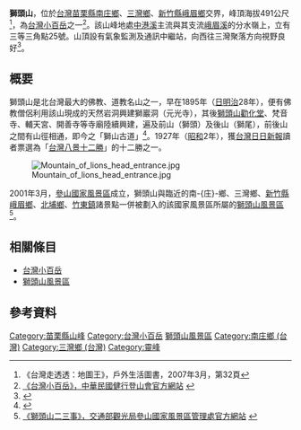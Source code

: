 {{noteTA
|1=zh-hans:庄; zh-hant:庄;
}}
{{Infobox Mountain
| 名稱 = 獅頭山
| 照片 = Mountain of lions head southern view.jpg
| 海拔 = {{Convert|491|m|ft|0|link=on}}
| 位置 = [[苗栗縣|苗栗縣]][[南庄鄉_(台灣)|南庄鄉]]、[[三灣鄉_(台灣)|三灣鄉]]、[[新竹縣|新竹縣]][[峨眉鄉|峨眉鄉]]交界
| 山脈 = 
| 相對高度 = 
| 座標 = 
| 地形圖 = 
| 類別 = 
| 年齡 = 
| 最近喷发 = 
| 首次登頂 =
| 攀登路線 =
| pushpin_map = Taiwan
| pushpin_map_caption = 
| latd= 24 |latm= 38  |lats= 39   |latNS=N
| longd= 121 |longm= 00 |longs= 23 |longEW=E
}}

'''獅頭山'''，位於[[台灣|台灣]][[苗栗縣|苗栗縣]][[南庄鄉_(台灣)|南庄鄉]]、[[三灣鄉_(台灣)|三灣鄉]]、[[新竹縣|新竹縣]][[峨眉鄉|峨眉鄉]]交界，峰頂海拔491公尺<ref>《台灣走透透：地圖王》，戶外生活圖書，2007年3月，第32頁</ref>，為[[台灣小百岳|台灣小百岳]]之一<ref>[http://alpineclub.machinerytoday.com/tier/front/bin/ptlist.phtml?Category=100106550 《台灣小百岳》，中華民國健行登山會官方網站] {{webarchive|url=https://web.archive.org/web/20120418133914/http://alpineclub.machinerytoday.com/tier/front/bin/ptlist.phtml?Category=100106550 |date=2012-04-18 }}</ref>。該山峰地處[[中港溪|中港溪]]主流與其支流[[峨眉溪|峨眉溪]]的分水嶺上，立有三等三角點25號。山頂設有氣象監測及通訊中繼站，向西往三灣聚落方向視野良好<ref>{{Cite web |url=http://www.yougoipay.com/kenny/w667/index.htm |title=《獨步山林間667：南庄獅頭山》，獨步山林間網站 |access-date=2010-02-18 |archive-url=https://web.archive.org/web/20100503201423/http://www.yougoipay.com/kenny/w667/index.htm |archive-date=2010-05-03 |dead-url=yes }}</ref>。

==概要==
獅頭山是北台灣最大的佛教、道教名山之一，早在1895年（[[台灣日治時期|日]][[明治|明治]]28年），便有佛教僧侶利用該山現成的天然岩洞興建獅巖洞（元光寺），其後[[獅頭山勸化堂|獅頭山勸化堂]]、梵音寺、輔天宮、開善寺等寺廟陸續興建，遍及前山（獅頭）及後山（獅尾），前後山之間有山徑相通，即今之「獅山古道」<ref>{{Cite web |url=http://www.tonyhuang39.com/tony0456/tony0456.html |title=《苗栗南庄．獅頭山．獅山古道》，Tony的自然人文旅記（0456） |access-date=2010-02-18 |archive-date=2021-01-25 |archive-url=https://web.archive.org/web/20210125014330/http://tonyhuang39.com/tony0456/tony0456.html |dead-url=no }}</ref>。1927年（[[昭和|昭和]]2年），獲[[台灣日日新報|台灣日日新報]]讀者票選為「[[台灣八景十二勝|台灣八景十二勝]]」的十二勝之一。

[[File:Mountain_of_lions_head_entrance.jpg|thumb]]

2001年3月，[[參山國家風景區|參山國家風景區]]成立，獅頭山與臨近的南-{庄}-鄉、三灣鄉、[[新竹縣|新竹縣]][[峨眉鄉|峨眉鄉]]、[[北埔鄉|北埔鄉]]、[[竹東鎮|竹東鎮]]諸景點一併被劃入的該國家風景區所屬的[[獅頭山風景區|獅頭山風景區]]<ref>[http://www.trimt-nsa.gov.tw/cht/subSite.aspx?fName=lion 《獅頭山二三事》，交通部觀光局參山國家風景區管理處官方網站] {{webarchive|url=https://web.archive.org/web/20100302204917/http://www.trimt-nsa.gov.tw/cht/subSite.aspx?fName=lion |date=2010-03-02 }}</ref>。

==相關條目==
*[[台灣小百岳|台灣小百岳]]
*[[獅頭山風景區|獅頭山風景區]]

==參考資料==
<div class="references-small">
<references />
</div>

[[Category:苗栗縣山峰|Category:苗栗縣山峰]]
[[Category:台灣小百岳|Category:台灣小百岳]]
[[Category:獅頭山風景區|]]
[[Category:南庄鄉_(台灣)|Category:南庄鄉 (台灣)]]
[[Category:三灣鄉_(台灣)|Category:三灣鄉 (台灣)]]
[[Category:靈峰|Category:靈峰]]